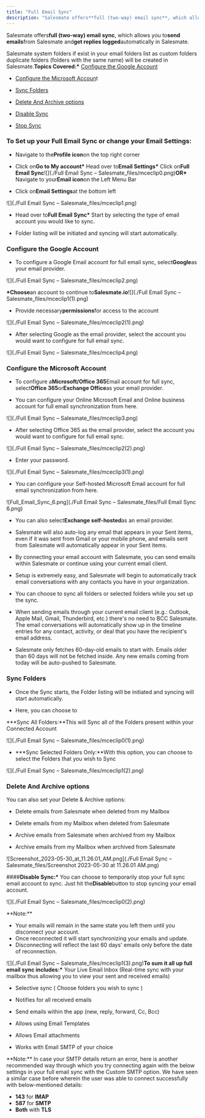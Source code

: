 ```yaml
---
title: "Full Email Sync"
description: "Salesmate offers**full (two-way) email sync**, which allows you to**send emails**from Salesmate and**get replies logged**automatically in Salesmate."
---
```


Salesmate offers**full (two-way) email sync**, which allows you to**send emails**from Salesmate and**get replies logged**automatically in Salesmate.

Salesmate system folders if exist in your email folders list as custom folders duplicate folders (folders with the same name) will be created in Salesmate.**Topics Covered:\*** [Configure the Google Account](https://support.salesmate.io/hc/en-us/articles/115000665965#h_01HRXP8WEF2TXFP3RMBTSB4QKS)

- [Configure the Microsoft Accoun](https://support.salesmate.io/hc/en-us/articles/115000665965#h_01HRXP9V2Y77ERNTE9F61YF5WC)t

- [Sync Folders](https://support.salesmate.io/hc/en-us/articles/115000665965#h_01HRXQH89B1J2QKENDTXHVEV93)

- [Delete And Archive options](https://support.salesmate.io/hc/en-us/articles/115000665965#h_01HRXP6MG14FKCE9WX17GA42BB)

- [Disable Sync](https://support.salesmate.io/hc/en-us/articles/115000665965-Full-Email-Sync#h_01GHB9V677TMTTYM3XNJP2A99Q)

- [Stop Sync](https://support.salesmate.io/hc/en-us/articles/115000665965-Full-Email-Sync#h_01GHB9VDBT0JWXY6NAYF79QC70)

### To Set up your Full Email Sync or change your Email Settings:

- Navigate to the**Profile icon**on the top right corner

- Click on**Go to My account\*** Head over to**Email Settings\*** Click on**Full Email Sync**![](./Full Email Sync – Salesmate_files/mceclip0.png)**OR\*** Navigate to your**Email icon**on the Left Menu Bar

- Click on**Email Settings**at the bottom left

![](./Full Email Sync – Salesmate_files/mceclip1.png)

- Head over to**Full Email Sync\*** Start by selecting the type of email account you would like to sync.

- Folder listing will be initiated and syncing will start automatically.

### Configure the Google Account

- To configure a Google Email account for full email sync, select**Google**as your email provider.

![](./Full Email Sync – Salesmate_files/mceclip2.png)

**\*Choose**an account to continue to**Salesmate.io**![](./Full Email Sync – Salesmate_files/mceclip1(1).png)

- Provide necessary**permissions**for access to the account

![](./Full Email Sync – Salesmate_files/mceclip2(1).png)

- After selecting Google as the email provider, select the account you would want to configure for full email sync.

![](./Full Email Sync – Salesmate_files/mceclip4.png)

### Configure the Microsoft Account

- To configure a**Microsoft/Office 365**Email account for full sync, select**Office 365**or**Exchange Office**as your email provider.

- You can configure your Online Microsoft Email and Online business account for full email synchronization from here.

![](./Full Email Sync – Salesmate_files/mceclip3.png)

- After selecting Office 365 as the email provider, select the account you would want to configure for full email sync.

![](./Full Email Sync – Salesmate_files/mceclip2(2).png)

- Enter your password.

![](./Full Email Sync – Salesmate_files/mceclip3(1).png)

- You can configure your Self-hosted Microsoft Email account for full email synchronization from here.

![Full_Email_Sync_6.png](./Full Email Sync – Salesmate_files/Full Email Sync 6.png)

- You can also select**Exchange self-hosted**as an email provider.

- Salesmate will also auto-log any email that appears in your Sent items, even if it was sent from Gmail or your mobile phone, and emails sent from Salesmate will automatically appear in your Sent items.

- By connecting your email account with Salesmate, you can send emails within Salesmate or continue using your current email client.

- Setup is extremely easy, and Salesmate will begin to automatically track email conversations with any contacts you have in your organization.

- You can choose to sync all folders or selected folders while you set up the sync.

- When sending emails through your current email client (e.g.: Outlook, Apple Mail, Gmail, Thunderbird, etc.) there's no need to BCC Salesmate. The email conversations will automatically show up in the timeline entries for any contact, activity, or deal that you have the recipient's email address.

- Salesmate only fetches 60-day-old emails to start with. Emails older than 60 days will not be fetched inside. Any new emails coming from today will be auto-pushed to Salesmate.

### Sync Folders

- Once the Sync starts, the Folder listing will be initiated and syncing will start automatically.

- Here, you can choose to

**\*Sync All Folders:**This will Sync all of the Folders present within your Connected Account

![](./Full Email Sync – Salesmate_files/mceclip0(1).png)

- **\*Sync Selected Folders Only:**With this option, you can choose to select the Folders that you wish to Sync

![](./Full Email Sync – Salesmate_files/mceclip1(2).png)

### Delete And Archive options

You can also set your Delete & Archive options:

- Delete emails from Salesmate when deleted from my Mailbox

- Delete emails from my Mailbox when deleted from Salesmate

- Archive emails from Salesmate when archived from my Mailbox

- Archive emails from my Mailbox when archived from Salesmate

![Screenshot_2023-05-30_at_11.26.01_AM.png](./Full Email Sync – Salesmate_files/Screenshot 2023-05-30 at 11.26.01 AM.png)

####**Disable Sync:\*** You can choose to temporarily stop your full sync email account to sync. Just hit the**Disable**button to stop syncing your email account.

![](./Full Email Sync – Salesmate_files/mceclip0(2).png)

<Note>
**Note:**

- Your emails will remain in the same state you left them until you disconnect your account.
- Once reconnected it will start synchronizing your emails and update.
- Disconnecting will reflect the last 60 days' emails only before the date of reconnection.
</Note>

![](./Full Email Sync – Salesmate_files/mceclip1(3).png)**To sum it all up full email sync includes:\*** Your Live Email Inbox (Real-time sync with your mailbox thus allowing you to view your sent and received emails)

- Selective sync ( Choose folders you wish to sync )

- Notifies for all received emails

- Send emails within the app (new, reply, forward, Cc, Bcc)

- Allows using Email Templates

- Allows Email attachments

- Works with Email SMTP of your choice

<Note>
**Note:** In case your SMTP details return an error, here is another recommended way through which you try connecting again with the below settings in your full email sync with the Custom SMTP option. We have seen a similar case before wherein the user was able to connect successfully with below-mentioned details:

- **143** for **IMAP**
- **587** for **SMTP**
- **Both** with **TLS**
</Note>
